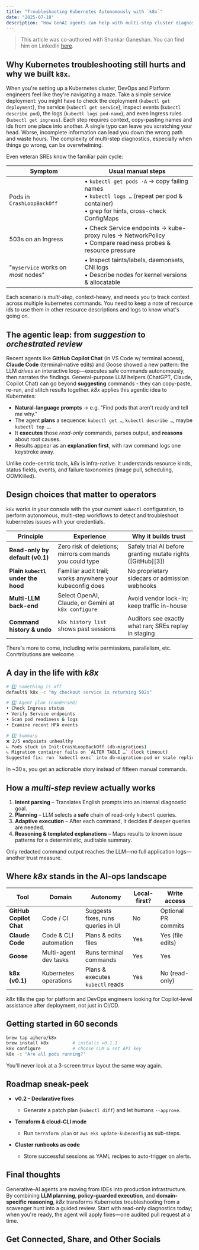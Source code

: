 ```yaml
---
title: "Troubleshooting Kubernetes Autonomously with `k8x`"
date: "2025-07-18"
description: "How GenAI agents can help with multi-step cluster diagnostics on Kubernetes"
---
```


> This article was co-authored with Shankar Ganeshan. You can find him on LinkedIn [here](https://www.linkedin.com/in/shankar-ganesan-653226a/).

## Why Kubernetes troubleshooting still hurts and why we built `k8x`.

When you're setting up a Kubernetes cluster, DevOps and Platform engineers feel like they're navigating a maze. 
Take a simple service deployment: you might have to check the deployment (`kubectl get deployment`), the service (`kubectl get service`), inspect events (`kubectl describe pod`), the logs (`kubectl logs pod-name`), and even Ingress rules (`kubectl get ingress`). 
Each step requires context, copy-pasting names and ids from one place into another.
A single typo can leave you scratching your head. Worse, incomplete information can lead you down the wrong path and waste hours.
The complexity of multi-step diagnostics, especially when things go wrong, can be overwhelming.

Even veteran SREs know the familiar pain cycle:

| Symptom                                            | Usual manual steps                                           |
| -------------------------------------------------- | ------------------------------------------------------------ |
| Pods in `CrashLoopBackOff`                         | • `kubectl get pods -A` → copy failing names <br/> • `kubectl logs …` (repeat per pod & container) <br/> • grep for hints, cross-check ConfigMaps |
| 503s on an Ingress                                 | • Check Service endpoints → kube-proxy rules → NetworkPolicy <br/> • Compare readiness probes & resource pressure|
| "`myservice` works on *most* nodes"                         | • Inspect taints/labels, daemonsets, CNI logs <br/> • Describe nodes for kernel versions & allocatable|

Each scenario is *multi-step*, context-heavy, and needs you to track context across multiple kubernetes commands. 
You need to keep a note of resource ids to use them in other resource descriptions and logs to know what's going on. 

## The agentic leap: from *suggestion* to *orchestrated review*

Recent agents like **GitHub Copilot Chat** (in VS Code w/ terminal access), **Claude Code** (terminal-native edits) and Goose showed a new pattern: the LLM *drives* an interactive loop—executes safe commands autonomously, then narrates the findings.
General-purpose LLM helpers (ChatGPT, Claude, Copilot Chat) can go beyond **suggesting** commands - they can copy-paste, re-run, and stitch results together.
*k8x* applies this agentic idea to Kubernetes:

* **Natural-language prompts** → e.g. "Find pods that aren't ready and tell me why."
* The agent **plans** a sequence: `kubectl get …`, `kubectl describe …`, maybe `kubectl top …`.
* It **executes** those *read-only* commands, parses output, and **reasons** about root causes.
* Results appear as an **explanation first**, with raw command logs one keystroke away.

Unlike code-centric tools, *k8x* is infra-native. It understands resource kinds, status fields, events, and failure taxonomies (image pull, scheduling, OOMKilled).

## Design choices that matter to operators

`k8x` works in your console with the your current `kubectl` configuration, to perform autonomous, multi-step workflows to detect and troubleshoot kubernetes issues with your credentials.

| Principle                          | Experience                                                | Why it builds trust                                           |
| ---------------------------------- | --------------------------------------------------------- | ------------------------------------------------------------- |
| **Read-only by default (v0.1)**    | Zero risk of deletions; mirrors commands you could type   | Safely trial AI before granting mutate rights (\[GitHub]\[3]) |
| **Plain `kubectl` under the hood** | Familiar audit trail; works anywhere your kubeconfig does | No proprietary sidecars or admission webhooks                 |
| **Multi-LLM back-end**             | Select OpenAI, Claude, or Gemini at `k8x configure`       | Avoid vendor lock-in; keep traffic in-house                   |
| **Command history & undo**         | `k8x history list` shows past sessions                    | Auditors see exactly what ran; SREs replay in staging         |

There's more to come, including write permissions, parallelism, etc. Conrtributions are welcome. 

## A day in the life with *k8x*

```bash
# 1️⃣ Something is off
default$ k8x -c "my checkout service is returning 502s"

# 2️⃣ Agent plan (condensed)
• Check Ingress status
• Verify Service endpoints
• Scan pod readiness & logs
• Examine recent HPA events

# 3️⃣ Summary
❌ 2/5 endpoints unhealthy
↳ Pods stuck in Init:CrashLoopBackOff (db-migrations)
↳ Migration container fails on `ALTER TABLE …` (lock timeout)
Suggested fix: run `kubectl exec` into db-migration-pod or scale replicas to 0/1 to release lock
```

In \~30 s, you get an actionable story instead of fifteen manual commands.

## How a *multi-step* review actually works

1. **Intent parsing** – Translates English prompts into an internal diagnostic goal.
2. **Planning** – LLM selects a **safe** chain of read-only `kubectl` queries.
3. **Adaptive execution** – After each command, it decides if deeper queries are needed.
4. **Reasoning & templated explanations** – Maps results to known issue patterns for a deterministic, auditable summary.

Only redacted command output reaches the LLM—no full application logs—another trust measure.

## Where *k8x* stands in the AI-ops landscape

| Tool                    | Domain                | Autonomy                           | Local-first? | Write access        |
| ----------------------- | --------------------- | ---------------------------------- | ------------ | ------------------- |
| **GitHub Copilot Chat** | Code / CI             | Suggests fixes, runs queries in UI | No           | Optional PR commits |
| **Claude Code**         | Code & CLI automation | Plans & edits files                | Yes          | Yes (file edits)    |
| **Goose**               | Multi-agent dev tasks | Runs terminal commands             | Yes          | Yes                 |
| **k8x (v0.1)**          | Kubernetes operations | Plans & executes `kubectl` reads   | Yes          | No (read-only)      |

*k8x* fills the gap for platform and DevOps engineers looking for Copilot-level assistance after deployment, not just in CI/CD.

## Getting started in 60 seconds

```bash
brew tap aihero/k8x
brew install k8x         # installs v0.1.1
k8x configure            # choose LLM & set API key
k8x -c "Are all pods running?"
```

You'll never look at a 3-screen tmux layout the same way again.

## Roadmap sneak-peek

* **v0.2 – Declarative fixes**

  * Generate a patch plan (`kubectl diff`) and let humans `--approve`.
* **Terraform & cloud-CLI mode**

  * Run `terraform plan` or `aws eks update-kubeconfig` as sub-steps.
* **Cluster runbooks as code**

  * Store successful sessions as YAML recipes to auto-trigger on alerts.

## Final thoughts

Generative-AI agents are moving from IDEs into production infrastructure. By combining **LLM planning**, **policy-guarded execution**, and **domain-specific reasoning**, *k8x* transforms Kubernetes troubleshooting from a scavenger hunt into a guided review. Start with read-only diagnostics today; when you're ready, the agent will apply fixes—one audited pull request at a time.

## Get Connected, Share, and Other Socials

<CardGroup>
  <Card 
    title="Share on LinkedIn" 
    description="Share this article on LinkedIn." 
    href="http://www.linkedin.com/shareArticle?mini=true&url=https://blog.elevate.do/mcp/deep-research/specs0.2" 
  />
  <Card 
    title="Share on X/Twitter" 
    description="Tweet this article to your followers." 
    href="https://twitter.com/intent/tweet?url=https://blog.elevate.do/mcp/deep-research/specs0.2" 
  />
  <Card 
    title="Have thoughts? I'd love to chat!" 
    description="Schedule a conversation with me." 
    href="https://calendar.app.google/a5e29gFgjHRiKaPV9" 
  />
  <Card 
		title="More about Rahul and Elevate.do" 
		description="More about Rahul, Elevate Human Experiences, LLC, and services offered" 
		href="https://elevate.do" 
	/>
	<Card
		title="Follow Rahul on LinkedIn" 
		description="Connect with or Follow Rahul Parundekar on LinkedIn." 
		href="https://www.linkedin.com/in/rparundekar/"
	/>
	<Card
		title="Follow Rahul on Twitter/X" 
		description="Follow Rahul Parundekar on Twitter/X." 
		href="https://x.com/RahulParundekar"
	/>
</CardGroup>
